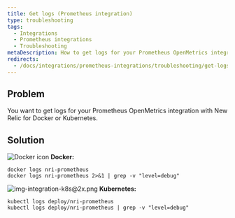 ```yaml
---
title: Get logs (Prometheus integration)
type: troubleshooting
tags:
  - Integrations
  - Prometheus integrations
  - Troubleshooting
metaDescription: How to get logs for your Prometheus OpenMetrics integration with New Relic for Docker or Kubernetes.
redirects:
  - /docs/integrations/prometheus-integrations/troubleshooting/get-logs-prometheus-integration
---
```




## Problem

You want to get logs for your Prometheus OpenMetrics integration with New Relic for Docker or Kubernetes.

## Solution

<img
  title="Docker icon"
  alt="Docker icon"
  src={dockerLogoCrop}
/> **Docker:**

```
docker logs nri-prometheus
docker logs nri-prometheus 2>&1 | grep -v "level=debug"
```

<img
  title="img-integration-k8s@2x.png"
  alt="img-integration-k8s@2x.png"
  src={imgIntegrationK8}
/> **Kubernetes:**

```
kubectl logs deploy/nri-prometheus
kubectl logs deploy/nri-prometheus | grep -v "level=debug"
```
